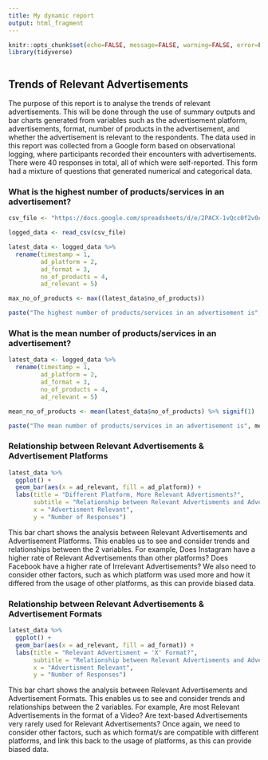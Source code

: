 ```yaml
---
title: My dynamic report
output: html_fragment
---
```


```r
knitr::opts_chunk$set(echo=FALSE, message=FALSE, warning=FALSE, error=FALSE)
library(tidyverse)
```

```css

```

## Trends of Relevant Advertisements

The purpose of this report is to analyse the trends of relevant advertisements. This will be done through the use of summary outputs and bar charts generated from variables such as the advertisement platform, advertisements, format, number of products in the advertisement, and whether the advertisement is relevant to the respondents. The data used in this report was collected from a Google form based on observational logging, where participants recorded their encounters with advertisements. There were 40 responses in total, all of which were self-reported. This form had a mixture of questions that generated numerical and categorical data.

### What is the highest number of products/services in an advertisement?

```r
csv_file <- "https://docs.google.com/spreadsheets/d/e/2PACX-1vQcc0f2v0cXF-PM2BNc34h6GFF2lN2yMfnAy2Svfmi2V51CFOPZqJy6ANSFLJMvCQl98dDGaFNI2mat/pub?output=csv"

logged_data <- read_csv(csv_file)

latest_data <- logged_data %>%
  rename(timestamp = 1,
         ad_platform = 2,
         ad_format = 3,
         no_of_products = 4,
         ad_relevant = 5)

max_no_of_products <- max((latest_data$no_of_products))

paste("The highest number of products/services in an advertisement is", max_no_of_products)
```


### What is the mean number of products/services in an advertisement?

```r
latest_data <- logged_data %>%
  rename(timestamp = 1,
         ad_platform = 2,
         ad_format = 3,
         no_of_products = 4,
         ad_relevant = 5)

mean_no_of_products <- mean(latest_data$no_of_products) %>% signif(1)

paste("The mean number of products/services in an advertisement is", mean_no_of_products, "(rounded to 1 significant figure)")
```

### Relationship between Relevant Advertisements & Advertisement Platforms 

```r
latest_data %>%
  ggplot() + 
  geom_bar(aes(x = ad_relevant, fill = ad_platform)) +
  labs(title = "Different Platform, More Relevant Advertisments?",
       subtitle = "Relationship between Relevant Advertisments and Advertisment Platforms",
       x = "Advertisment Relevant",
       y = "Number of Responses")
```

This bar chart shows the analysis between Relevant Advertisements and Advertisement Platforms. This enables us to see and consider trends and relationships between the 2 variables. For example, Does Instagram have a higher rate of Relevant Advertisements than other platforms? Does Facebook have a higher rate of Irrelevant Advertisements? We also need to consider other factors, such as which platform was used more and how it differed from the usage of other platforms, as this can provide biased data. 


### Relationship between Relevant Advertisements & Advertisement Formats 

```r
latest_data %>%
  ggplot() + 
  geom_bar(aes(x = ad_relevant, fill = ad_format)) +
  labs(title = "Relevant Advertisment = 'X' Format?",
       subtitle = "Relationship between Relevant Advertisments and Advertisment Formats",
       x = "Advertisment Relevant",
       y = "Number of Responses")
```

This bar chart shows the analysis between Relevant Advertisements and Advertisement Formats. This enables us to see and consider trends and relationships between the 2 variables. For example, Are most Relevant Advertisements in the format of a Video? Are text-based Advertisements very rarely used for Relevant Advertisements? Once again, we need to consider other factors, such as which format/s are compatible with different platforms, and link this back to the usage of platforms, as this can provide biased data. 


